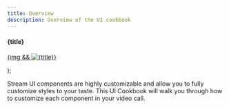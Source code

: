 ```yaml
---
title: Overview
description: Overview of the UI cookbook
---
```


  <div
    style={{
      display: 'flex',
      flexDirection: 'column',
      justifyContent: 'start',
      alignItems: 'center',
      gap: '0.5rem',
    }}
  >
    <h4 style={{ margin: '0px' }}>{title}</h4>
    <a href={link}>
      <p style={{ margin: '0', padding: '0' }}>
        {img && <img src={img} alt={title} />}
      </p>
    </a>
  </div>
);


Stream UI components are highly customizable and allow you to fully customize styles to your taste. This UI Cookbook will walk you through how to customize each component in your video call.

<div
  style={{ display: 'grid', gridTemplateColumns: '1fr 1fr 1fr', gap: '1.2rem' }}
>
  <CookbookCard
    title="Call controls"
    link="../../ui-cookbook/replacing-call-controls"
    img={CallControls}
  ></CookbookCard>
  <CookbookCard
    title="Participant label"
    link="../../ui-cookbook/custom-label"
    img={Label}
  ></CookbookCard>
  <CookbookCard
    title="Video layout"
    link="../../ui-cookbook/video-layout"
    img={VideoLayout}
  ></CookbookCard>
  <CookbookCard
    title="Ringing call"
    link="../../ui-cookbook/ringing-call"
    img={RingingCall}
  ></CookbookCard>
  <CookbookCard
    title="Lobby preview"
    link="../../ui-cookbook/lobby-preview"
    img={LobbyPreview}
  ></CookbookCard>
  <CookbookCard
    title="Video placeholder"
    link="../../ui-cookbook/video-placeholder"
    img={VideoFallback}
  ></CookbookCard>
  <CookbookCard
    title="Permission requests"
    link="../../ui-cookbook/permission-requests"
    img={PermissionRequests}
  ></CookbookCard>
  <CookbookCard
    title="Audio volume indicator"
    link="../../ui-cookbook/audio-volume-indicator"
    img={VolumeIndicator}
  ></CookbookCard>
  <CookbookCard
    title="Network quality indicator"
    link="../../ui-cookbook/network-quality-indicator"
    img={NetworkIndicator}
  ></CookbookCard>
  <CookbookCard
    title="Call preview thumbnail"
    link="../../ui-cookbook/call-preview-thumbnail"
  ></CookbookCard>
  <CookbookCard
    title="Speaking while muted notification"
    link="../../ui-cookbook/speaking-while-muted"
    img={SpeakingWhileMuted}
  ></CookbookCard>
  <CookbookCard
    title="Connection unstable"
    link="../../ui-cookbook/connection-unstable"
    img={ConnectionWarning}
  ></CookbookCard>
  <CookbookCard
    title="Participant view"
    link="../../ui-cookbook/participant-view-customizations"
    img={Participant}
  ></CookbookCard>
  <CookbookCard
    title="Fullscreen mode"
    link="../../ui-cookbook/fullscreen-mode"
  ></CookbookCard>
  <CookbookCard
    title="Runtime layout switching"
    link="../../ui-cookbook/runtime-layout-switching"
  ></CookbookCard>
  <CookbookCard
    title="Watching a livestream"
    link="../../ui-cookbook/watching-a-livestream"
  ></CookbookCard>
  <CookbookCard
    title="Call quality rating"
    link="../../ui-cookbook/call-quality-rating"
    img={CallQualityRating}
  ></CookbookCard>
  <CookbookCard
    title="Transcriptions"
    link="../../ui-cookbook/transcriptions"
  ></CookbookCard>
  <CookbookCard
    title="Participant notification sound"
    link="../../ui-cookbook/participant-notification-sound"
  ></CookbookCard>
  <CookbookCard
    title="Session timers"
    link="../../ui-cookbook/session-timers"
    img={SessionTimer}
  ></CookbookCard>
  <CookbookCard
    title="Manual video quality selection"
    link="../../ui-cookbook/manual-video-quality-selection"
    img={ManualVideoQuality}
  ></CookbookCard>
</div>
